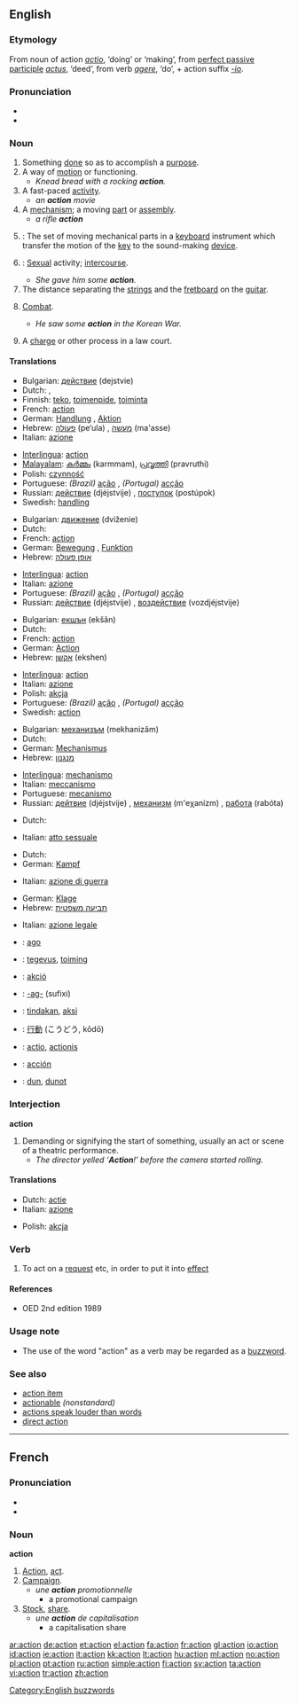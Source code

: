 ==English==

===Etymology===
From {{L.}} noun of action ''[[actio]]'', ‘doing’ or ‘making’, from [[perfect passive participle]] ''[[actus]]'', ‘deed’, from verb ''[[agere]]'', ‘do’, + action suffix ''[[-io]]''.

===Pronunciation===
* {{audio|en-us-action.ogg|Audio (US)}}
* {{rhymes|ækʃən}}

===Noun===
{{en-noun}}

# Something [[done]] so as to accomplish a [[purpose]].
# A way of [[motion]] or functioning.
#* ''Knead bread with a rocking '''action'''.''
# A fast-paced [[activity]].
#* ''an '''action''' movie''
# A [[mechanism]]; a moving [[part]] or [[assembly]].
#* ''a rifle '''action'''''
# {{music}}: The set of moving mechanical parts in a [[keyboard]] instrument which transfer the motion of the [[key]] to the sound-making [[device]].
# {{slang}}: [[sexual|Sexual]] activity; [[intercourse]].
#* ''She gave him some '''action'''.''
# The distance separating the [[strin]]gs and the [[fretboard]] on the [[guitar]].
# {{military}} [[combat|Combat]].
#* ''He saw some '''action''' in the Korean War.''
# {{law}} A [[charge]] or other process in a law court.

====Translations====
{{trans-top|Something done so as to accomplish a purpose}}
*Bulgarian: [[действие#Bulgarian|действие]] (dejstvie) {{n}}
*Dutch: {{t-|nl|handeling}} {{f}}, {{t|nl|actie}} {{f}}
*Finnish: [[teko]], [[toimenpide]], [[toiminta]]
*French: [[#French|action]] {{f}}
*German: [[Handlung]] {{f}}, [[Aktion]] {{f}}
*Hebrew: [[פעולה]] (pe‘ula) {{f}}, [[מעשה]] (ma'asse) {{m}}
*Italian: [[azione]] {{f}}
{{trans-mid}}
*[[Interlingua]]: [[#Interlingua|action]]
*[[Malayalam]]: [[കര്‍മ്മം]] (karmmam), [[പ്രവൃത്തി]] (pravruthi)
*Polish: [[czynność]] {{f}}
*Portuguese: ''(Brazil)'' [[ação]] {{f}}, ''(Portugal)'' [[acção]] {{f}}
*Russian: [[действие#Russian|действие]] (djéjstvije) {{n}}, [[поступок]] (postúpok) {{m}}
*Swedish: [[handling]]
{{trans-bottom}}

{{trans-top|A way of motion or functioning}}
*Bulgarian: [[движение#Bulgarian|движение]] (dviženie) {{n}}
*Dutch: {{t+|nl|beweging}} {{f}}
*French: [[#French|action]] {{f}}
*German: [[Bewegung]] {{f}}, [[Funktion]] {{f}}
*Hebrew: [[אופן פעולה]] {{m}}
{{trans-mid}}
*[[Interlingua]]: [[#Interlingua|action]]
*Italian: [[azione]] {{f}}
*Portuguese: ''(Brazil)'' [[ação]] {{f}}, ''(Portugal)'' [[acção]] {{f}}
*Russian: [[действие#Russian|действие]] (djéjstvije) {{n}}, [[воздействие]] (vozdjéjstvije) {{n}}
{{trans-bottom}}

{{trans-top|A fast-paced activity}}
*Bulgarian: [[екшън]] (ekšǎn) {{m}}
*Dutch: {{t|nl|actie}} {{f}}
*French: [[#French|action]] {{f}}
*German: [[#German|Action]] {{f}}
*Hebrew: [[אקשן]] (ekshen)
{{trans-mid}}
*[[Interlingua]]: [[#Interlingua|action]]
*Italian: [[azione]] {{f}}
*Polish: [[akcja]] {{f}}
*Portuguese: ''(Brazil)'' [[ação]] {{f}}, ''(Portugal)'' [[acção]] {{f}}
*Swedish: [[#Swedish|action]]
{{trans-bottom}}

{{trans-top|A mechanism}}
*Bulgarian: [[механизъм]] (mekhanizǎm) {{m}}
*Dutch: {{t|nl|mechanisme}} {{n}}
*German: [[Mechanismus]] {{m}}
*Hebrew: [[מנגנון]] {{m}}
{{trans-mid}}
*[[Interlingua]]: [[mechanismo]]
*Italian: [[meccanismo]] {{m}}
*Portuguese: [[mecanismo]] {{m}}
*Russian: [[действие#Russian|дейтвие]] (djéjstvije) {{n}}, [[механизм]] (m'eχanízm) {{m}}, [[работа]] (rabóta) {{f}}
{{trans-bottom}}

{{trans-top|Slang: Intercourse}}
*Dutch: {{t|nl|actie}} {{f}}
{{trans-mid}}
*Italian: [[atto sessuale]] {{m}}
{{trans-bottom}}

{{trans-top|Military: Combat}}
*Dutch: {{t|nl|actie}} {{f}}
*German: [[Kampf]] {{m}}
{{trans-mid}}
*Italian: [[azione di guerra]] {{f}}
{{trans-bottom}}

{{trans-top|Law: A charge}}
*German: [[Klage]] {{f}}
*Hebrew: [[תביעה משפטית]] {{f}}
{{trans-mid}}
*Italian: [[azione legale]] {{f}}
{{trans-bottom}}

{{checktrans}}
{{trans-top|Translations to be categorized}}
*{{ttbc|Esperanto}}: [[ago#Esperanto|ago]]
*{{ttbc|Estonian}}: [[tegevus]], [[toiming]]
*{{ttbc|Hungarian}}: [[akció]]
*{{ttbc|Ido}}: [[-ag-]] (sufixi)
{{trans-mid}}
*{{ttbc|Indonesian}}: [[tindak]]an, [[aksi]]
*{{ttbc|Japanese}}: [[行動]] (こうどう, kōdō)
*{{ttbc|Latin}}: [[actio]], [[actionis]]
*{{ttbc|Spanish}}: [[acción]] {{f}}
*{{ttbc|Volapük}}: [[dun#Volapük|dun]], [[dunot]]
{{trans-bottom}}

===Interjection===
'''action'''

# Demanding or signifying the start of something, usually an act or scene of a theatric performance.
#* ''The director yelled ‘'''Action'''!’ before the camera started rolling.''

====Translations====
{{trans-top|signifying the start of something}}
*Dutch: [[actie]] {{f}}
*Italian: [[azione]] {{f}}
{{trans-mid}}
*Polish: [[akcja]]
{{trans-bottom}}

===Verb===
{{en-verb}}

# To act on a [[request]] etc, in order to put it into [[effect]]

====References====
*OED 2nd edition 1989

===Usage note===
*The use of the word "action" as a verb may be regarded as a [[buzzword]].  [[Category:English buzzwords]]

===See also===
* [[action item]]
* [[actionable]] ''(nonstandard)''
* [[actions speak louder than words]]
* [[direct action]]

----

==French==

===Pronunciation===
* {{IPA|/ak.sjɔ̃/}}
* {{SAMPA|/ak.sjO~/}}

===Noun===
'''action''' {{f}}

# [[#English|Action]], [[act]].
# [[campaign|Campaign]].
#* ''une '''action''' promotionnelle''
#** a promotional campaign
# [[stock|Stock]], [[share]].
#* ''une '''action''' de capitalisation''
#** a capitalisation share

[[ar:action]]
[[de:action]]
[[et:action]]
[[el:action]]
[[fa:action]]
[[fr:action]]
[[gl:action]]
[[io:action]]
[[id:action]]
[[ie:action]]
[[it:action]]
[[kk:action]]
[[lt:action]]
[[hu:action]]
[[ml:action]]
[[no:action]]
[[pl:action]]
[[pt:action]]
[[ru:action]]
[[simple:action]]
[[fi:action]]
[[sv:action]]
[[ta:action]]
[[vi:action]]
[[tr:action]]
[[zh:action]]